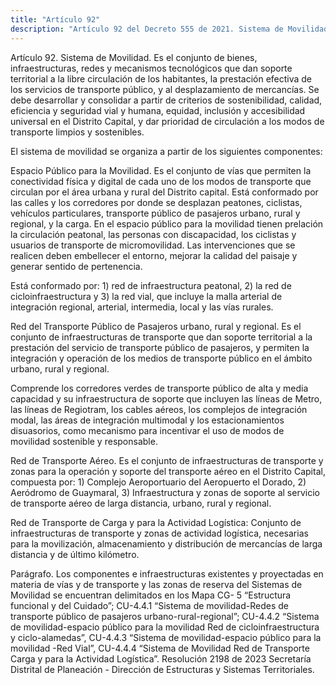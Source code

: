 ```yaml
---
title: "Artículo 92"
description: "Artículo 92 del Decreto 555 de 2021. Sistema de Movilidad."
---
```


Artículo 92. Sistema de Movilidad. Es el conjunto de bienes, infraestructuras, redes y mecanismos tecnológicos que dan soporte territorial a la libre circulación de los habitantes, la prestación efectiva de los servicios de transporte público, y al desplazamiento de mercancías. Se debe desarrollar y consolidar a partir de criterios de sostenibilidad, calidad, eficiencia y seguridad vial y humana, equidad, inclusión y accesibilidad universal en el Distrito Capital, y dar prioridad de circulación a los modos de transporte limpios y sostenibles.
 
El sistema de movilidad se organiza a partir de los siguientes componentes:
 
Espacio Público para la Movilidad. Es el conjunto de vías que permiten la conectividad física y digital de cada uno de los modos de transporte que circulan por el área urbana y rural del Distrito capital. Está conformado por las calles y los corredores por donde se desplazan peatones, ciclistas, vehículos particulares, transporte público de pasajeros urbano, rural y regional, y la carga. En el espacio público para la movilidad tienen prelación la circulación peatonal, las personas con discapacidad, los ciclistas y usuarios de transporte de micromovilidad. Las intervenciones que se realicen deben embellecer el entorno, mejorar la calidad del paisaje y generar sentido de pertenencia.
 
Está conformado por: 1) red de infraestructura peatonal, 2) la red de cicloinfraestructura y 3) la red vial, que incluye la malla arterial de integración regional, arterial, intermedia, local y las vías rurales.
 
Red del Transporte Público de Pasajeros urbano, rural y regional. Es el conjunto de infraestructuras de transporte que dan soporte territorial a la prestación del servicio de transporte público de pasajeros, y permiten la integración y operación de los medios de transporte público en el ámbito urbano, rural y regional.
 
Comprende los corredores verdes de transporte público de alta y media capacidad y su infraestructura de soporte que incluyen las líneas de Metro, las líneas de Regiotram, los cables aéreos, los complejos de integración modal, las áreas de integración multimodal y los estacionamientos disuasorios, como mecanismo para incentivar el uso de modos de movilidad sostenible y responsable.
 
Red de Transporte Aéreo. Es el conjunto de infraestructuras de transporte y zonas para la operación y soporte del transporte aéreo en el Distrito Capital, compuesta por: 1) Complejo Aeroportuario del Aeropuerto el Dorado, 2) Aeródromo de Guaymaral, 3) Infraestructura y zonas de soporte al servicio de transporte aéreo de larga distancia, urbano, rural y regional.
 
Red de Transporte de Carga y para la Actividad Logística: Conjunto de infraestructuras de transporte y zonas de actividad logística, necesarias para la movilización, almacenamiento y distribución de mercancías de larga distancia y de último kilómetro.
 
Parágrafo. Los componentes e infraestructuras existentes y proyectadas en materia de vías y de transporte y las zonas de reserva del Sistemas de Movilidad se encuentran delimitados en los Mapa CG- 5 “Estructura funcional y del Cuidado”; CU-4.4.1 “Sistema de movilidad-Redes de transporte público de pasajeros urbano-rural-regional”; CU-4.4.2 “Sistema de movilidad-espacio público para la movilidad Red de cicloinfraestructura y ciclo-alamedas”, CU-4.4.3 “Sistema de movilidad-espacio público para la movilidad -Red Vial”, CU-4.4.4 “Sistema de Movilidad Red de Transporte Carga y para la Actividad Logística”.
Resolución 2198 de 2023 Secretaría Distrital de Planeación - Dirección de Estructuras y Sistemas Territoriales.